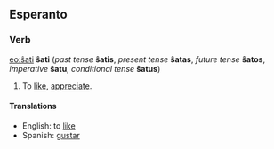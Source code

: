 ==Esperanto==
===Verb===
[[eo:ŝati]]
'''ŝati''' (''past tense'' '''ŝatis''', ''present tense'' '''ŝatas''', ''future tense'' '''ŝatos''', ''imperative'' '''ŝatu''', ''conditional tense'' '''ŝatus''')

#To [[like]], [[appreciate]]. 

====Translations====
*English: to [[like]]
*Spanish: [[gustar]]<!-- subject and object are reversed; spanish guster is syntactically english to please -->
